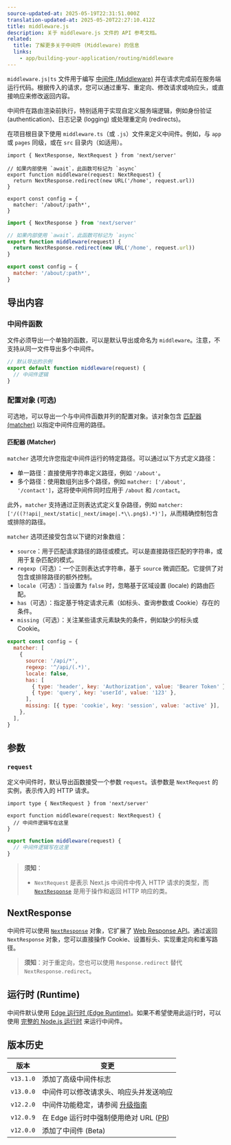 ```yaml
---
source-updated-at: 2025-05-19T22:31:51.000Z
translation-updated-at: 2025-05-20T22:27:10.412Z
title: middleware.js
description: 关于 middleware.js 文件的 API 参考文档。
related:
  title: 了解更多关于中间件 (Middleware) 的信息
  links:
    - app/building-your-application/routing/middleware
---
```


`middleware.js|ts` 文件用于编写 [中间件 (Middleware)](/docs/app/building-your-application/routing/middleware) 并在请求完成前在服务端运行代码。根据传入的请求，您可以通过重写、重定向、修改请求或响应头，或直接响应来修改返回内容。

中间件在路由渲染前执行，特别适用于实现自定义服务端逻辑，例如身份验证 (authentication)、日志记录 (logging) 或处理重定向 (redirects)。

在项目根目录下使用 `middleware.ts`（或 `.js`）文件来定义中间件。例如，与 `app` 或 `pages` 同级，或在 `src` 目录内（如适用）。

```tsx filename="middleware.ts" switcher
import { NextResponse, NextRequest } from 'next/server'

// 如果内部使用 `await`，此函数可标记为 `async`
export function middleware(request: NextRequest) {
  return NextResponse.redirect(new URL('/home', request.url))
}

export const config = {
  matcher: '/about/:path*',
}
```

```js filename="middleware.js" switcher
import { NextResponse } from 'next/server'

// 如果内部使用 `await`，此函数可标记为 `async`
export function middleware(request) {
  return NextResponse.redirect(new URL('/home', request.url))
}

export const config = {
  matcher: '/about/:path*',
}
```

## 导出内容

### 中间件函数

文件必须导出一个单独的函数，可以是默认导出或命名为 `middleware`。注意，不支持从同一文件导出多个中间件。

```js filename="middleware.js"
// 默认导出的示例
export default function middleware(request) {
  // 中间件逻辑
}
```

### 配置对象 (可选)

可选地，可以导出一个与中间件函数并列的配置对象。该对象包含 [匹配器 (matcher)](#matcher) 以指定中间件应用的路径。

#### 匹配器 (Matcher)

`matcher` 选项允许您指定中间件运行的特定路径。可以通过以下方式定义路径：

- 单一路径：直接使用字符串定义路径，例如 `'/about'`。
- 多个路径：使用数组列出多个路径，例如 `matcher: ['/about', '/contact']`，这将使中间件同时应用于 `/about` 和 `/contact`。

此外，`matcher` 支持通过正则表达式定义复杂路径，例如 `matcher: ['/((?!api|_next/static|_next/image|.*\\.png$).*)']`，从而精确控制包含或排除的路径。

`matcher` 选项还接受包含以下键的对象数组：

- `source`：用于匹配请求路径的路径或模式。可以是直接路径匹配的字符串，或用于复杂匹配的模式。
- `regexp`（可选）：一个正则表达式字符串，基于 `source` 微调匹配。它提供了对包含或排除路径的额外控制。
- `locale`（可选）：当设置为 `false` 时，忽略基于区域设置 (locale) 的路由匹配。
- `has`（可选）：指定基于特定请求元素（如标头、查询参数或 Cookie）存在的条件。
- `missing`（可选）：关注某些请求元素缺失的条件，例如缺少的标头或 Cookie。

```js filename="middleware.js"
export const config = {
  matcher: [
    {
      source: '/api/*',
      regexp: '^/api/(.*)',
      locale: false,
      has: [
        { type: 'header', key: 'Authorization', value: 'Bearer Token' },
        { type: 'query', key: 'userId', value: '123' },
      ],
      missing: [{ type: 'cookie', key: 'session', value: 'active' }],
    },
  ],
}
```

## 参数

### `request`

定义中间件时，默认导出函数接受一个参数 `request`。该参数是 `NextRequest` 的实例，表示传入的 HTTP 请求。

```tsx filename="middleware.ts" switcher
import type { NextRequest } from 'next/server'

export function middleware(request: NextRequest) {
  // 中间件逻辑写在这里
}
```

```js filename="middleware.js" switcher
export function middleware(request) {
  // 中间件逻辑写在这里
}
```

> **须知**：
>
> - `NextRequest` 是表示 Next.js 中间件中传入 HTTP 请求的类型，而 [`NextResponse`](#nextresponse) 是用于操作和返回 HTTP 响应的类。

## NextResponse

中间件可以使用 [`NextResponse`](/docs/app/building-your-application/routing/middleware#nextresponse) 对象，它扩展了 [Web Response API](https://developer.mozilla.org/en-US/docs/Web/API/Response)。通过返回 `NextResponse` 对象，您可以直接操作 Cookie、设置标头、实现重定向和重写路径。

> **须知**：对于重定向，您也可以使用 `Response.redirect` 替代 `NextResponse.redirect`。

## 运行时 (Runtime)

中间件默认使用 [Edge 运行时 (Edge Runtime)](/docs/app/api-reference/edge)。如果不希望使用此运行时，可以使用 [完整的 Node.js 运行时](/blog/next-15-2#nodejs-middleware-experimental) 来运行中间件。

## 版本历史

| 版本      | 变更                                                                                       |
| --------- | ----------------------------------------------------------------------------------------- |
| `v13.1.0` | 添加了高级中间件标志                                                                       |
| `v13.0.0` | 中间件可以修改请求头、响应头并发送响应                                                     |
| `v12.2.0` | 中间件功能稳定，请参阅 [升级指南](/docs/messages/middleware-upgrade-guide)                 |
| `v12.0.9` | 在 Edge 运行时中强制使用绝对 URL ([PR](https://github.com/vercel/next.js/pull/33410))      |
| `v12.0.0` | 添加了中间件 (Beta)                                                                        |